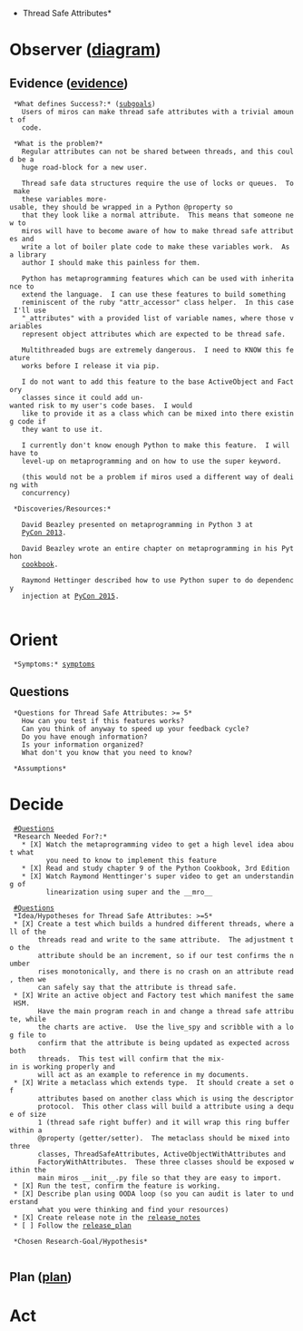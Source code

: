 *Thread Safe Attributes*
= Observer ([[local:/home/scott/.vimrc/ooda.pdf|diagram]]) = 
== Evidence ([[evidence.thread_safe_attributes|evidence]]) ==

  *What defines Success?:* ([[subgoals.thread_safe_attributes|subgoals]])
    Users of miros can make thread safe attributes with a trivial amount of
    code.

  *What is the problem?*
    Regular attributes can not be shared between threads, and this could be a
    huge road-block for a new user.
    
    Thread safe data structures require the use of locks or queues.  To make
    these variables more-usable, they should be wrapped in a Python @property so
    that they look like a normal attribute.  This means that someone new to
    miros will have to become aware of how to make thread safe attributes and
    write a lot of boiler plate code to make these variables work.  As a library
    author I should make this painless for them.
    
    Python has metaprogramming features which can be used with inheritance to
    extend the language.  I can use these features to build something
    reminiscent of the ruby "attr_accessor" class helper.  In this case I'll use
    "_attributes" with a provided list of variable names, where those variables
    represent object attributes which are expected to be thread safe.
    
    Multithreaded bugs are extremely dangerous.  I need to KNOW this feature
    works before I release it via pip.
    
    I do not want to add this feature to the base ActiveObject and Factory
    classes since it could add un-wanted risk to my user's code bases.  I would
    like to provide it as a class which can be mixed into there existing code if
    they want to use it.
    
    I currently don't know enough Python to make this feature.  I will have to
    level-up on metaprogramming and on how to use the super keyword.
    
    (this would not be a problem if miros used a different way of dealing with
    concurrency)
  
  *Discoveries/Resources:*
  
    David Beazley presented on metaprogramming in Python 3 at
    [[https://www.youtube.com/watch?v=Vjx9okHzaiM|PyCon 2013]].

    David Beazley wrote an entire chapter on metaprogramming in his Python
    [[https://www.dabeaz.com/cookbook.html|cookbook]].
    
    Raymond Hettinger described how to use Python super to do dependency
    injection at [[https://www.youtube.com/watch?v=EiOglTERPEo|PyCon 2015]].
  
= Orient =
  *Symptoms:* [[symptoms.thread_safe_attributes|symptoms]]

== Questions ==
  *Questions for Thread Safe Attributes: >= 5*
    How can you test if this features works?
    Can you think of anyway to speed up your feedback cycle?
    Do you have enough information?
    Is your information organized?
    What don't you know that you need to know?
  
  *Assumptions*

= Decide =
  [[#Questions]]
  *Research Needed For?:*
    * [X] Watch the metaprogramming video to get a high level idea about what
          you need to know to implement this feature
    * [X] Read and study chapter 9 of the Python Cookbook, 3rd Edition
    * [X] Watch Raymond Henttinger's super video to get an understanding of
          linearization using super and the __mro__

  [[#Questions]]
  *Idea/Hypotheses for Thread Safe Attributes: >=5*
  * [X] Create a test which builds a hundred different threads, where all of the
        threads read and write to the same attribute.  The adjustment to the
        attribute should be an increment, so if our test confirms the number
        rises monotonically, and there is no crash on an attribute read, then we
        can safely say that the attribute is thread safe.
  * [X] Write an active object and Factory test which manifest the same HSM.
        Have the main program reach in and change a thread safe attribute, while
        the charts are active.  Use the live_spy and scribble with a log file to
        confirm that the attribute is being updated as expected across both
        threads.  This test will confirm that the mix-in is working properly and
        will act as an example to reference in my documents.
  * [X] Write a metaclass which extends type.  It should create a set of
        attributes based on another class which is using the descriptor
        protocol.  This other class will build a attribute using a deque of size
        1 (thread safe right buffer) and it will wrap this ring buffer within a
        @property (getter/setter).  The metaclass should be mixed into three
        classes, ThreadSafeAttributes, ActiveObjectWithAttributes and
        FactoryWithAttributes.  These three classes should be exposed within the
        main miros __init__.py file so that they are easy to import.
  * [X] Run the test, confirm the feature is working.
  * [X] Describe plan using OODA loop (so you can audit is later to understand
        what you were thinking and find your resources)
  * [X] Create release note in the [[release_notes]]
  * [ ] Follow the [[release_plan]]

  *Chosen Research-Goal/Hypothesis*
    

== Plan ([[plan.thread_safe_attributes|plan]]) ==

= Act =
  


